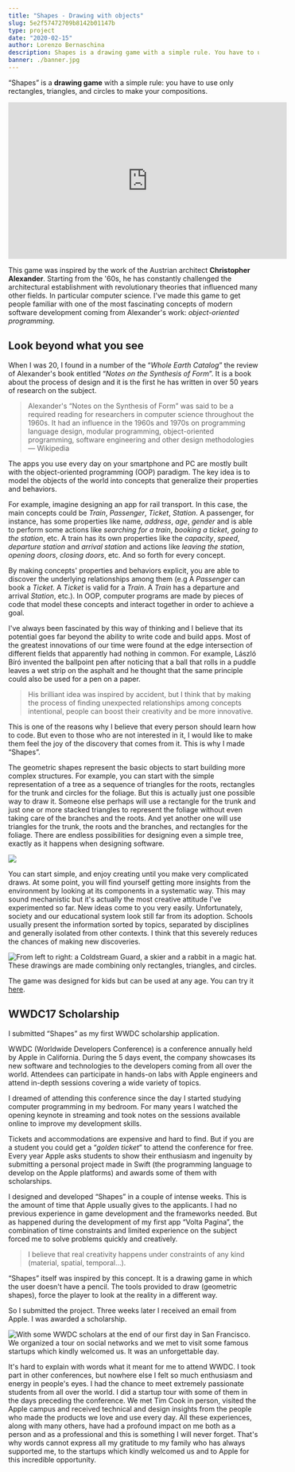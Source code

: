 ```yaml
---
title: "Shapes - Drawing with objects"
slug: 5e2f57472709b8142b01147b
type: project
date: "2020-02-15"
author: Lorenzo Bernaschina
description: Shapes is a drawing game with a simple rule. You have to use only rectangles, triangles, and circles to make your compositions. 
banner: ./banner.jpg
---
```

“Shapes” is a **drawing game** with a simple rule: you have to use only rectangles, triangles, and circles to make your compositions. 

<iframe
    title = "An example of what you can do with “Shapes”. The final result is made only with assembled rectangles, triangles, and circles. The soundtrack is original and was made by my brother Leonardo who is a very good music composer."
    src="https://www.youtube-nocookie.com/embed/2iE48A4EvE0?feature=oembed"
    width="560" height="315"
    frameborder="0" 
    allow="accelerometer; autoplay; encrypted-media; gyroscope; picture-in-picture" 
    allowfullscreen
></iframe>

This game was inspired by the work of the Austrian architect **Christopher Alexander**. Starting from the '60s, he has constantly challenged the architectural establishment with revolutionary theories that influenced many other fields. In particular computer science. I've made this game to get people familiar with one of the most fascinating concepts of modern software development coming from Alexander's work: *object-oriented programming*.

## Look beyond what you see
When I was 20, I found in a number of the “*Whole Earth Catalog*” the review of Alexander's book entitled “*Notes on the Synthesis of Form*”. It is a book about the process of design and it is the first he has written in over 50 years of research on the subject. 

> Alexander's “Notes on the Synthesis of Form” was said to be a required reading for researchers in computer science throughout the 1960s. It had an influence in the 1960s and 1970s on programming language design, modular programming, object-oriented programming, software engineering and other design methodologies — Wikipedia

The apps you use every day on your smartphone and PC are mostly built with the object-oriented programming (OOP) paradigm. The key idea is to model the objects of the world into concepts that generalize their properties and behaviors. 

For example, imagine designing an app for rail transport. In this case, the main concepts could be *Train*, *Passenger*, *Ticket*, *Station*. A passenger, for instance, has some properties like name, *address*, *age*, *gender* and is able to perform some actions like *searching for a train*, *booking a ticket*, *going to the station*, etc. A train has its own properties like the *capacity*, *speed*, *departure station* and *arrival station* and actions like *leaving the station*, *opening doors*, *closing doors*, etc. And so forth for every concept. 

By making concepts' properties and behaviors explicit, you are able to discover the underlying relationships among them (e.g A *Passenger* can book a *Ticket*. A *Ticket* is valid for a *Train*. A *Train* has a departure and arrival *Station*, etc.). In OOP, computer programs are made by pieces of code that model these concepts and interact together in order to achieve a goal. 

I've always been fascinated by this way of thinking and I believe that its potential goes far beyond the ability to write code and build apps. Most of the greatest innovations of our time were found at the edge intersection of different fields that apparently had nothing in common. For example, László Bíró invented the ballpoint pen after noticing that a ball that rolls in a puddle leaves a wet strip on the asphalt and he thought that the same principle could also be used for a pen on a paper. 

> His brilliant idea was inspired by accident, but I think that by making the process of finding unexpected relationships among concepts intentional, people can boost their creativity and be more innovative.

This is one of the reasons why I believe that every person should learn how to code. But even to those who are not interested in it, I would like to make them feel the joy of the discovery that comes from it. This is why I made “Shapes”.

The geometric shapes represent the basic objects to start building more complex structures. For example, you can start with the simple representation of a tree as a sequence of triangles for the roots, rectangles for the trunk and circles for the foliage. But this is actually just one possible way to draw it. Someone else perhaps will use a rectangle for the trunk and just one or more stacked triangles to represent the foliage without even taking care of the branches and the roots. And yet another one will use triangles for the trunk, the roots and the branches, and rectangles for the foliage. There are endless possibilities for designing even a simple tree, exactly as it happens when designing software. 

![](trees.jpg)

You can start simple, and enjoy creating until you make very complicated draws. At some point, you will find yourself getting more insights from the environment by looking at its components in a systematic way. This may sound mechanistic but it's actually the most creative attitude I've experimented so far. New ideas come to you very easily. Unfortunately, society and our educational system look still far from its adoption. Schools usually present the information sorted by topics, separated by disciplines and generally isolated from other contexts. I think that this severely reduces the chances of making new discoveries. 

![](drawings.jpg "From left to right: a Coldstream Guard, a skier and a rabbit in a magic hat. These drawings are made combining only rectangles, triangles, and circles.
")

The game was designed for kids but can be used at any age. You can try it [here](https://github.com/ittaboba/Shapes).

## WWDC17 Scholarship
I submitted “Shapes” as my first WWDC scholarship application. 

WWDC (Worldwide Developers Conference) is a conference annually held by Apple in California. During the 5 days event, the company showcases its new software and technologies to the developers coming from all over the world. Attendees can participate in hands-on labs with Apple engineers and attend in-depth sessions covering a wide variety of topics.

I dreamed of attending this conference since the day I started studying computer programming in my bedroom. For many years I watched the opening keynote in streaming and took notes on the sessions available online to improve my development skills. 

Tickets and accommodations are expensive and hard to find. But if you are a student you could get a “*golden ticket*” to attend the conference for free. Every year Apple asks students to show their enthusiasm and ingenuity by submitting a personal project made in Swift (the programming language to develop on the Apple platforms) and awards some of them with scholarships.

I designed and developed “Shapes” in a couple of intense weeks. This is the amount of time that Apple usually gives to the applicants. I had no previous experience in game development and the frameworks needed. But as happened during the development of my first app “Volta Pagina”, the combination of time constraints and limited experience on the subject forced me to solve problems quickly and creatively.

> I believe that real creativity happens under constraints of any kind (material, spatial, temporal...). 

“Shapes” itself was inspired by this concept. It is a drawing game in which the user doesn't have a pencil. The tools provided to draw (geometric shapes), force the player to look at the reality in a different way. 

So I submitted the project. Three weeks later I received an email from Apple. I was awarded a scholarship.

![](group_picture.jpg "With some WWDC scholars at the end of our first day in San Francisco. We organized a tour on social networks and we met to visit some famous startups which kindly welcomed us. It was an unforgettable day.
")

It's hard to explain with words what it meant for me to attend WWDC. I took part in other conferences, but nowhere else I felt so much enthusiasm and energy in people's eyes. I had the chance to meet extremely passionate students from all over the world. I did a startup tour with some of them in the days preceding the conference. We met Tim Cook in person, visited the Apple campus and received technical and design insights from the people who made the products we love and use every day. All these experiences, along with many others, have had a profound impact on me both as a person and as a professional and this is something I will never forget. That's why words cannot express all my gratitude to my family who has always supported me, to the startups which kindly welcomed us and to Apple for this incredible opportunity. 
